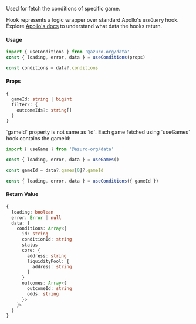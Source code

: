 
Used for fetch the conditions of specific game.

Hook represents a logic wrapper over standard Apollo's `useQuery` hook. Explore [Apollo's docs](https://www.apollographql.com/docs/react/api/react/hooks#usequery) to understand what data the hooks return.

#### Usage

```ts
import { useConditions } from '@azuro-org/data'
const { loading, error, data } = useConditions(props)

const conditions = data?.conditions
```

#### Props

```ts
{
  gameId: string | bigint
  filter?: {
    outcomeIds?: string[]
  }
}
```

<Callout type="warning">
  `gameId` property is not same as `id`. Each game fetched using `useGames` hook contains the gameId:

  ```ts
  import { useGame } from '@azuro-org/data'

  const { loading, error, data } = useGames()

  const gameId = data?.games[0]?.gameId

  const { loading, error, data } = useConditions({ gameId })
  ```
</Callout>

#### Return Value

```ts
{
  loading: boolean
  error: Error | null
  data: {
    conditions: Array<{
      id: string
      conditionId: string
      status
      core: {
        address: string
        liquidityPool: {
          address: string
        }
      }
      outcomes: Array<{
        outcomeId: string
        odds: string
      }>
    }>
  }
}
```
